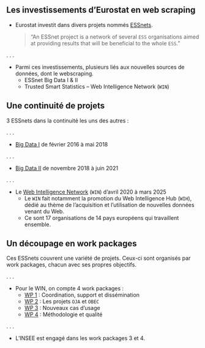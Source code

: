 ## Les investissements d'Eurostat en web scraping

- Eurostat investit dans divers projets nommés [ESSnets](https://ec.europa.eu/eurostat/cros/page/essnet_en).

    > "An ESSnet project is a network of several `ESS` organisations aimed at providing results that will be beneficial to the whole `ESS`."

. . .

- Parmi ces investissements, plusieurs liés aux nouvelles sources de données, dont le webscraping.
    + ESSnet Big Data I & II
    + Trusted Smart Statistics – Web Intelligence Network (`WIN`)


## Une continuité de projets

3 ESSnets dans la continuité les uns des autres :

. . .

- [Big Data I](https://ec.europa.eu/eurostat/cros/essnet-big-data-1_en) de février 2016 à mai 2018

. . .

- [Big Data II](https://ec.europa.eu/eurostat/cros/essnet-big-data-2_en) de novembre 2018 à juin 2021

. . .

- Le [Web Intelligence Network](https://ec.europa.eu/eurostat/cros/content/project-overview_en) (`WIN`) d'avril 2020 à mars 2025
    + Le `WIN` fait notamment la promotion du Web Intelligence Hub (`WIH`), dédié au thème de l'acquisition et l'utilisation de nouvelles données venant du Web.
    + Ce sont 17 organisations de 14 pays européens qui travaillent ensemble.


## Un découpage en work packages

Ces ESSnets couvrent une variété de projets. Ceux-ci sont organisés par work packages, chacun avec ses propres objectifs.

. . .

- Pour le WIN, on compte 4 work packages :
    + [WP 1](https://ec.europa.eu/eurostat/cros/content/work-package-1-%E2%80%93-coordination-support-and-dissemination_en) : Coordination, support et dissémination
    + [WP 2](https://ec.europa.eu/eurostat/cros/content/work-package-2-%E2%80%93-oja-and-obec-software_en) : Les projets `OJA` et `OBEC`
    + [WP 3](https://ec.europa.eu/eurostat/cros/content/work-package-3-%E2%80%93-new-use-cases_en) : Nouveaux cas d'usage
    + [WP 4](https://ec.europa.eu/eurostat/cros/content/work-package-4-%E2%80%93-methodology-and-quality_en) : Méthodologie et qualité

. . .

- L'INSEE est engagé dans les work packages 3 et 4.
